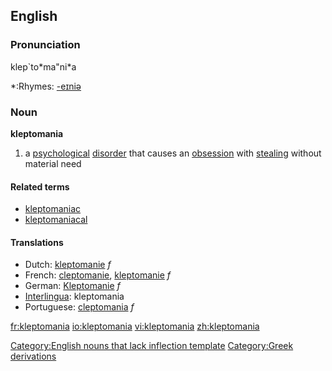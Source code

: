 ==English==

===Pronunciation===
klep`to*ma"ni*a
*:Rhymes: [[Rhymes:English:-eɪniə|-eɪniə]]

===Noun===
'''kleptomania'''

# a [[psychological]] [[disorder]] that causes an [[obsession]] with [[steal]]ing without material need

====Related terms====
* [[kleptomaniac]]
* [[kleptomaniacal]]

====Translations====
*Dutch: [[kleptomanie]] ''f''
*French: [[cleptomanie]], [[kleptomanie]] ''f''
*German: [[Kleptomanie]] ''f''
*[[Interlingua]]: kleptomania
*Portuguese: [[cleptomania]] ''f''

[[Category:English nouns that lack inflection template]]
[[Category:Greek derivations]]

[[fr:kleptomania]]
[[io:kleptomania]]
[[vi:kleptomania]]
[[zh:kleptomania]]